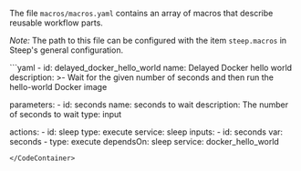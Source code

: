 The file `macros/macros.yaml` contains an array of <DocsLink href="#macros">macros</DocsLink> that describe reusable workflow parts.

*Note:* The path to this file can be configured with the item `steep.macros` in Steep's <DocsLink href="#general-configuration">general configuration</DocsLink>.

<CodeContainer title="macros/macros.yaml">
```yaml
- id: delayed_docker_hello_world
  name: Delayed Docker hello world
  description: >-
    Wait for the given number of seconds and then run the
    hello-world Docker image

  parameters:
    - id: seconds
      name: seconds to wait
      description: The number of seconds to wait
      type: input

  actions:
    - id: sleep
      type: execute
      service: sleep
      inputs:
        - id: seconds
          var: seconds
    - type: execute
      dependsOn: sleep
      service: docker_hello_world
```
</CodeContainer>
